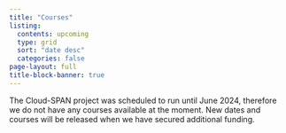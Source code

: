 ```yaml
---
title: "Courses"
listing:
  contents: upcoming
  type: grid
  sort: "date desc"
  categories: false
page-layout: full
title-block-banner: true
---
```

  
The Cloud-SPAN project was scheduled to run until June 2024, therefore we do not have any courses available at the moment. New dates and courses will be released when we have secured additional funding. 
